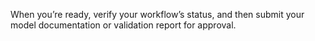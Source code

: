 When you're ready, verify your workflow's status, and then submit your model documentation or validation report for approval.
